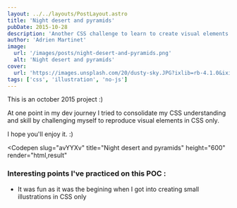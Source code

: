 ```yaml
---
layout: ../../layouts/PostLayout.astro
title: 'Night desert and pyramids'
pubDate: 2015-10-28
description: 'Another CSS challenge to learn to create visual elements and animate them with CSS'
author: 'Adrien Martinet'
image:
  url: '/images/posts/night-desert-and-pyramids.png'
  alt: 'Night desert and pyramids'
cover:
  url: 'https://images.unsplash.com/20/dusty-sky.JPG?ixlib=rb-4.1.0&ixid=M3wxMjA3fDB8MHxwaG90by1wYWdlfHx8fGVufDB8fHx8fA%3D%3D&auto=format&fit=crop&w=1600&h=500&dpr=1'
tags: ['css', 'illustration', 'no-js']
---
```



This is an october 2015 project :)

At one point in my dev journey I tried to consolidate my CSS understanding and skill by challenging myself to reproduce visual elements in CSS only.

I hope you'll enjoy it. :)

<Codepen
  slug="avYYXv"
  title="Night desert and pyramids"
  height="600"
  render="html,result"
></Codepen>

### Interesting points I've practiced on this POC :

- It was fun as it was the begining when I got into creating small illustrations in CSS only
